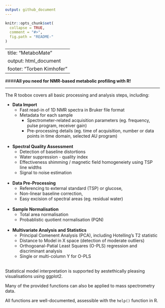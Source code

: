 ```yaml
---
output: github_document
---
```


<!-- README.md is generated from README.Rmd. Please edit that file -->

```r
knitr::opts_chunk$set(
  collapse = TRUE,
  comment = "#>",
  fig.path = "README-"
)
```

---
title: "MetaboMate"
output: html_document
footer: "Torben Kimhofer"
---

####**All you need for NMR-based metabolic profiling with R!**


***

The R toobox covers all basic processing and analysis steps, including:

* **Data Import**
    * Fast read-in of 1D NMR spectra in Bruker file format
    * Metadata for each sample
        * Spectrometer-related acquisition parameters (eg. frequency, pulse program, receiver gain)
        * Pre-processing details (eg. time of acquisition, number or data points in time domain, selected AU program)
        <br>
        <br>

* **Spectral Quality Assessment**
    * Detection of baseline distortions 
    * Water suppression - quality index
    * Effectiveness shimming / magnetic field homogeneiety using TSP line widths
    * Signal to noise estimation
       <br>
        <br>

* **Data Pre-Processing** 
    * Referencing to external standard (TSP) or glucose, 
    * Non-linear baseline correction, 
    * Easy excision of spectral areas (eg. residual water) 
       <br>
        <br>
* **Sample Normalisation**
    * Total area normalisation
    * Probablistic quotient normalisation (PQN)
       <br>
        <br> 
* **Multivariate Analysis and Statistics**
    * Principal Comenent Analysis (PCA), including Hotelling's T2 statistic
    * Distance to Model in X space (detection of moderate outliers)
    * Orthogoanal-Patial Least Squares (O-PLS) regression and discriminant analysis
    * Single or multi-column Y for O-PLS
       <br>
        <br>

Statistical model interpretation is supported by aestethically pleasing visualisations using ggplot2.

Many of the provided functions can also be applied to mass spectrometry data. 

All functions are well-documented, assessible with the `help()` function in R.

